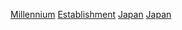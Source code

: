 [[Category:日本建立|Millennium]]
[[Category:各千紀日本|Establishment]]
[[Category:各千紀亞洲建立|Japan]]
[[Category:各千紀各國建立|Japan]]